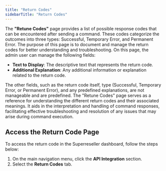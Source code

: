 ```yaml
---
title: "Return Codes"
sidebarTitle: "Return Codes"
---
```


The **"Retune Codes"** page provides a list of possible response codes that can be encountered after sending a command. These codes categorize the outcomes into three types: Successful, Temporary Error, and Permanent Error. The purpose of this page is to document and manage the return codes for better understanding and troubleshooting.
On this page, the admin user can manage the following fields:

- **Text to Display**: The descriptive text that represents the return code.
- **Additional Explanation**: Any additional information or explanation related to the return code.

The other fields, such as the return code itself, type (Successful, Temporary Error, or Permanent Error), and any predefined explanations, are not manageable and are predefined. The "Retune Codes" page serves as a reference for understanding the different return codes and their associated meanings. It aids in the interpretation and handling of command responses, facilitating effective troubleshooting and resolution of any issues that may arise during command execution.

## Access the Return Code Page
To access the return code in the Superreseller dashboard, follow the steps below:
1. On the main navigation menu, click the **API Integration** section.
2. Select the **Return Codes** tab.
